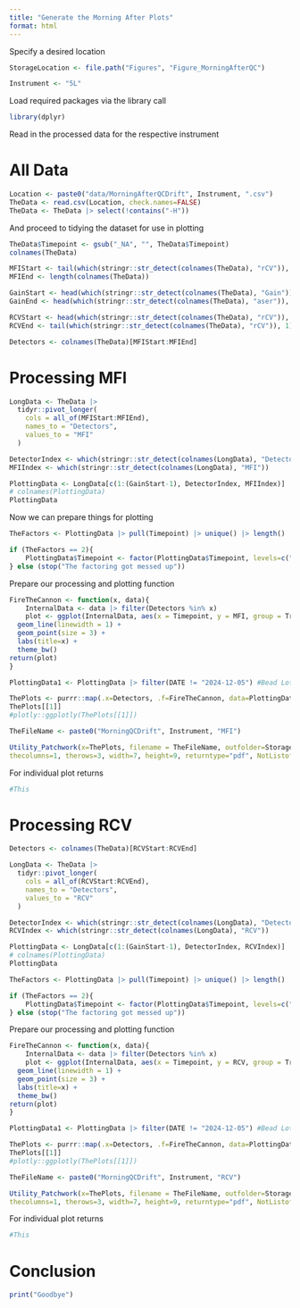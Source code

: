 ```yaml
---
title: "Generate the Morning After Plots"
format: html
---
```



Specify a desired location

```r
StorageLocation <- file.path("Figures", "Figure_MorningAfterQC")

Instrument <- "5L"
```

Load required packages via the library call 

```r
library(dplyr)
```

Read in the processed data for the respective instrument

# All Data

```r
Location <- paste0("data/MorningAfterQCDrift", Instrument, ".csv")
TheData <- read.csv(Location, check.names=FALSE)
TheData <- TheData |> select(!contains("-H"))
```

And proceed to tidying the dataset for use in plotting

```r
TheData$Timepoint <- gsub("_NA", "", TheData$Timepoint)
colnames(TheData)

MFIStart <- tail(which(stringr::str_detect(colnames(TheData), "rCV")), 1) + 1
MFIEnd <- length(colnames(TheData))

GainStart <- head(which(stringr::str_detect(colnames(TheData), "Gain")), 1)
GainEnd <- head(which(stringr::str_detect(colnames(TheData), "aser")), 1)-1

RCVStart <- head(which(stringr::str_detect(colnames(TheData), "rCV")), 1)
RCVEnd <- tail(which(stringr::str_detect(colnames(TheData), "rCV")), 1)

Detectors <- colnames(TheData)[MFIStart:MFIEnd]
```

# Processing MFI

```r
LongData <- TheData |>
  tidyr::pivot_longer(
    cols = all_of(MFIStart:MFIEnd),
    names_to = "Detectors",
    values_to = "MFI"
  )

DetectorIndex <- which(stringr::str_detect(colnames(LongData), "Detectors"))
MFIIndex <- which(stringr::str_detect(colnames(LongData), "MFI"))

PlottingData <- LongData[c(1:(GainStart-1), DetectorIndex, MFIIndex)]
# colnames(PlottingData)
PlottingData
```

Now we can prepare things for plotting 

```r
TheFactors <- PlottingData |> pull(Timepoint) |> unique() |> length()

if (TheFactors == 2){
    PlottingData$Timepoint <- factor(PlottingData$Timepoint, levels=c("After", "Before"))
} else (stop("The factoring got messed up"))
```

Prepare our processing and plotting function

```r
FireTheCannon <- function(x, data){
    InternalData <- data |> filter(Detectors %in% x)
    plot <- ggplot(InternalData, aes(x = Timepoint, y = MFI, group = Tracker, color = TimeDifference)) +
  geom_line(linewidth = 1) +
  geom_point(size = 3) + 
  labs(title=x) +
  theme_bw()
return(plot)
}
```

```r
PlottingData1 <- PlottingData |> filter(DATE != "2024-12-05") #Bead Lot Switch Date

ThePlots <- purrr::map(.x=Detectors, .f=FireTheCannon, data=PlottingData1)
ThePlots[[1]]
#plotly::ggplotly(ThePlots[[1]])

TheFileName <- paste0("MorningQCDrift", Instrument, "MFI")

Utility_Patchwork(x=ThePlots, filename = TheFileName, outfolder=StorageLocation,
thecolumns=1, therows=3, width=7, height=9, returntype="pdf", NotListofList = TRUE)
```

For individual plot returns

```r
#This
```

# Processing RCV

```r
Detectors <- colnames(TheData)[RCVStart:RCVEnd]

LongData <- TheData |>
  tidyr::pivot_longer(
    cols = all_of(RCVStart:RCVEnd),
    names_to = "Detectors",
    values_to = "RCV"
  )

DetectorIndex <- which(stringr::str_detect(colnames(LongData), "Detectors"))
RCVIndex <- which(stringr::str_detect(colnames(LongData), "RCV"))

PlottingData <- LongData[c(1:(GainStart-1), DetectorIndex, RCVIndex)]
# colnames(PlottingData)
PlottingData
```

```r
TheFactors <- PlottingData |> pull(Timepoint) |> unique() |> length()

if (TheFactors == 2){
    PlottingData$Timepoint <- factor(PlottingData$Timepoint, levels=c("After", "Before"))
} else (stop("The factoring got messed up"))
```

Prepare our processing and plotting function

```r
FireTheCannon <- function(x, data){
    InternalData <- data |> filter(Detectors %in% x)
    plot <- ggplot(InternalData, aes(x = Timepoint, y = RCV, group = Tracker, color = TimeDifference)) +
  geom_line(linewidth = 1) +
  geom_point(size = 3) + 
  labs(title=x) +
  theme_bw()
return(plot)
}
```

```r
PlottingData1 <- PlottingData |> filter(DATE != "2024-12-05") #Bead Lot Switch Date

ThePlots <- purrr::map(.x=Detectors, .f=FireTheCannon, data=PlottingData1)
ThePlots[[1]]
#plotly::ggplotly(ThePlots[[1]])

TheFileName <- paste0("MorningQCDrift", Instrument, "RCV")

Utility_Patchwork(x=ThePlots, filename = TheFileName, outfolder=StorageLocation,
thecolumns=1, therows=3, width=7, height=9, returntype="pdf", NotListofList = TRUE)
```

For individual plot returns

```r
#This
```

# Conclusion

```r
print("Goodbye")
```

